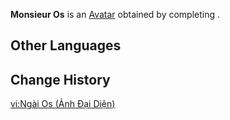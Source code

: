 {{Avatar Infobox
|title    = Monsieur Os
|id       = 100170
|image    = Monsieur Os Avatar.png
|type     = Quest
|features = Osse
|obtain   = Complete "[[Canticles of Harmony]]" to unlock
}}
'''Monsieur Os''' is an [[Avatar]] obtained by completing {{Quest|Canticles of Harmony}}.

==Other Languages==
{{Other Languages|default_hidden=1
|en       = Monsieur Os
|zhs      = 呜斯先生
|zhs_rm   = 
|zht      = 嗚斯先生
|zht_rm   = 
|ja       = ウスさん
|ja_rm    = Osu-san
|ko       = 우스 씨
|ko_rm    = 
|es       = Os
|fr       = Monsieur Os
|ru       = Господин Осси
|th       = คุณ Os
|th_rm    = 
|vi       = Ngài Os
|de       = Herr Os
|id       = Monsieur Os
|pt       = Monsieur Osse
|tr       = Mösyö Os
|it       = Monsieur Os
}}

==Change History==
{{Change History|4.6}}

[[vi:Ngài Os (Ảnh Đại Diện)]]